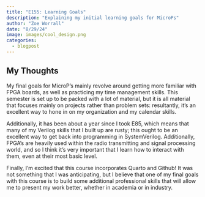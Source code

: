 ```yaml
---
title: "E155: Learning Goals"
description: "Explaining my initial learning goals for MicroPs"
author: "Zoe Worrall"
date: "8/29/24"
image: images/cool_design.png
categories:
  - blogpost
---
```


## My Thoughts

My final goals for MicroP's mainly revolve around getting more familiar with FPGA boards, as well as practicing my time management skills.
This semester is set up to be packed with a lot of material, but it is all material that focuses mainly on projects rather than problem sets: resultantly, it's an excellent way to hone in on my organization and my calendar skills.

Additionally, it has been about a year since I took E85, which means that many of my Verilog skills that I built up are rusty; this ought to be an excellent way to get back into programming in SystemVerilog. Additionally, FPGA's are heavily used within the radio transmitting and signal processing world, and so I think it's very important that I learn how to interact with them, even at their most basic level.

Finally, I'm excited that this course incorporates Quarto and Github! It was not something that I was anticipating, but I believe that one of my final goals with this course is to build some additional professional skills that will allow me to present my work better, whether in academia or in industry. 